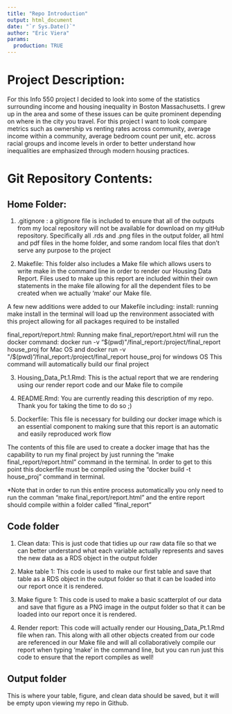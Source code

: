 ```yaml
---
title: "Repo Introduction"
output: html_document
date: "`r Sys.Date()`"
author: "Eric Viera"
params: 
  production: TRUE
---
```

# Project Description:
For this Info 550 project I decided to look into some of the statistics surrounding income and housing inequality in Boston Massachusetts. I grew up in the area and some of these issues can be quite prominent depending on where in the city you travel. For this project I want to look compare metrics such as ownership vs renting rates across community, average income within a community, average bedroom count per unit, etc. across racial groups and income levels in order to better understand how inequalities are emphasized through modern housing practices.

# Git Repository Contents:

## Home Folder:
1) .gitignore : 
 a gitignore file is included to ensure that all of the outputs from my local repository will not be available for download on my gitHub repository. Specifically all .rds and .png files in the output folder, all html and pdf files in the home folder, and some random local files that don't serve any purpose to the project
 
2) Makefile: 
 This folder also includes a Make file which allows users to write make in the command line in order to render our Housing Data Report. Files used to make up this report are included within their own statements in the make file allowing for all the dependent files to be created when we actually 'make' our Make file. 
 
A few new additions were added to our Makefile including:
  install:
  running make install in the terminal will load up the renvironment associated with this project allowing for all packages required to be installed
  
  final_report/report.html:
  Running make final_report/report.html will run the docker command:
  	docker run -v "$(pwd)"/final_report:/project/final_report house_proj for Mac OS
  	and docker run -v "/$(pwd)"/final_report:/project/final_report house_proj for windows OS
  	This command will automatically build our final project
 
3) Housing_Data_Pt.1.Rmd: 
 This is the actual report that we are rendering using our render report code and our Make file to compile

4) README.Rmd: 
You are currently reading this description of my repo.
Thank you for taking the time to do so ;)

5) Dockerfile:
This file is necessary for building our docker image which is an essential component to making sure that this report is an automatic and easily reproduced work flow 

The contents of this file are used to create a docker image that has the capability to run my final project by just running the "make final_report/report.html" command in the terminal. In order to get to this point this dockerfile must be compiled using the 
"docker build -t house_proj" command in terminal.

*Note that in order to run this entire process automatically you only need to run the comman 
"make final_report/report.html" and the entire report should compile within a folder called "final_report"


## Code folder


1) Clean data: 
This is just code that tidies up our raw data file so that we can better understand what each variable actually represents and saves the new data as a RDS object in the output folder

2) Make table 1: 
This code is used to make our first table and save that table as a RDS object in the output folder so that it can be loaded into our report once it is rendered.

3) Make figure 1: 
This code is used to make a basic scatterplot of our data and save that figure as a PNG image in the output folder so that it can be loaded into our report once it is rendered.

4) Render report: 
This code will actually render our Housing_Data_Pt.1.Rmd file when ran. This along with all other objects created from our code are referenced in our Make file and will all collaboratively compile our report when typing 'make' in the command line, but you can run just this code to ensure that the report compiles as well!

## Output folder
This is where your table, figure, and clean data should be saved, but it will be empty upon viewing my repo in Github.
